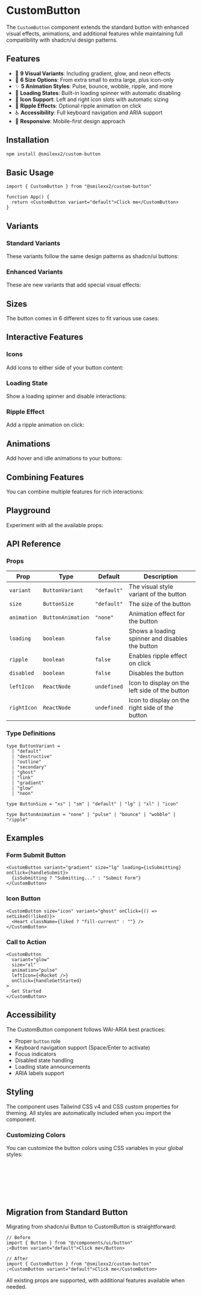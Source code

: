 
<Meta title="UI Library/CustomButton/Docs" />

# CustomButton

The `CustomButton` component extends the standard button with enhanced visual effects, animations, and additional features while maintaining full compatibility with shadcn/ui design patterns.

## Features

- 🎨 **9 Visual Variants**: Including gradient, glow, and neon effects
- 📏 **6 Size Options**: From extra small to extra large, plus icon-only
- ✨ **5 Animation Styles**: Pulse, bounce, wobble, ripple, and more
- 🔄 **Loading States**: Built-in loading spinner with automatic disabling
- 🎯 **Icon Support**: Left and right icon slots with automatic sizing
- 💫 **Ripple Effects**: Optional ripple animation on click
- ♿ **Accessibility**: Full keyboard navigation and ARIA support
- 📱 **Responsive**: Mobile-first design approach

## Installation

```bash
npm install @smilexx2/custom-button
```

## Basic Usage

```tsx
import { CustomButton } from "@smilexx2/custom-button"

function App() {
  return <CustomButton variant="default">Click me</CustomButton>
}
```

## Variants

### Standard Variants

These variants follow the same design patterns as shadcn/ui buttons:

<Canvas of={CustomButtonStories.Default} />
<Canvas of={CustomButtonStories.Destructive} />
<Canvas of={CustomButtonStories.Outline} />
<Canvas of={CustomButtonStories.Secondary} />
<Canvas of={CustomButtonStories.Ghost} />
<Canvas of={CustomButtonStories.Link} />

### Enhanced Variants

These are new variants that add special visual effects:

<Canvas of={CustomButtonStories.Gradient} />
<Canvas of={CustomButtonStories.Glow} />
<Canvas of={CustomButtonStories.Neon} />

## Sizes

The button comes in 6 different sizes to fit various use cases:

<Canvas of={CustomButtonStories.ExtraSmall} />
<Canvas of={CustomButtonStories.Small} />
<Canvas of={CustomButtonStories.Default} />
<Canvas of={CustomButtonStories.Large} />
<Canvas of={CustomButtonStories.ExtraLarge} />
<Canvas of={CustomButtonStories.Icon} />

## Interactive Features

### Icons

Add icons to either side of your button content:

<Canvas of={CustomButtonStories.WithIcons} />

### Loading State

Show a loading spinner and disable interactions:

<Canvas of={CustomButtonStories.Loading} />

### Ripple Effect

Add a ripple animation on click:

<Canvas of={CustomButtonStories.WithRipple} />

## Animations

Add hover and idle animations to your buttons:

<Canvas of={CustomButtonStories.PulseAnimation} />
<Canvas of={CustomButtonStories.BounceAnimation} />
<Canvas of={CustomButtonStories.WobbleAnimation} />

## Combining Features

You can combine multiple features for rich interactions:

<Canvas of={CustomButtonStories.GradientWithRipple} />
<Canvas of={CustomButtonStories.NeonWithAnimation} />

## Playground

Experiment with all the available props:

<Canvas of={CustomButtonStories.Playground} />

## API Reference

### Props

| Prop        | Type              | Default     | Description                                     |
| ----------- | ----------------- | ----------- | ----------------------------------------------- |
| `variant`   | `ButtonVariant`   | `"default"` | The visual style variant of the button          |
| `size`      | `ButtonSize`      | `"default"` | The size of the button                          |
| `animation` | `ButtonAnimation` | `"none"`    | Animation effect for the button                 |
| `loading`   | `boolean`         | `false`     | Shows a loading spinner and disables the button |
| `ripple`    | `boolean`         | `false`     | Enables ripple effect on click                  |
| `disabled`  | `boolean`         | `false`     | Disables the button                             |
| `leftIcon`  | `ReactNode`       | `undefined` | Icon to display on the left side of the button  |
| `rightIcon` | `ReactNode`       | `undefined` | Icon to display on the right side of the button |

### Type Definitions

```tsx
type ButtonVariant =
  | "default"
  | "destructive"
  | "outline"
  | "secondary"
  | "ghost"
  | "link"
  | "gradient"
  | "glow"
  | "neon"

type ButtonSize = "xs" | "sm" | "default" | "lg" | "xl" | "icon"

type ButtonAnimation = "none" | "pulse" | "bounce" | "wobble" | "ripple"
```

## Examples

### Form Submit Button

```tsx
<CustomButton variant="gradient" size="lg" loading={isSubmitting} onClick={handleSubmit}>
  {isSubmitting ? "Submitting..." : "Submit Form"}
</CustomButton>
```

### Icon Button

```tsx
<CustomButton size="icon" variant="ghost" onClick={() => setLiked(!liked)}>
  <Heart className={liked ? "fill-current" : ""} />
</CustomButton>
```

### Call to Action

```tsx
<CustomButton
  variant="glow"
  size="xl"
  animation="pulse"
  leftIcon={<Rocket />}
  onClick={handleGetStarted}
>
  Get Started
</CustomButton>
```

## Accessibility

The CustomButton component follows WAI-ARIA best practices:

- Proper `button` role
- Keyboard navigation support (Space/Enter to activate)
- Focus indicators
- Disabled state handling
- Loading state announcements
- ARIA labels support

## Styling

The component uses Tailwind CSS v4 and CSS custom properties for theming. All styles are automatically included when you import the component.

### Customizing Colors

You can customize the button colors using CSS variables in your global styles:

```css
:root {
  --gradient-from: rgb(59, 130, 246);
  --gradient-to: rgb(147, 51, 234);
  --glow-color: rgb(59, 130, 246);
  --neon-color: rgb(34, 211, 238);
}
```

## Migration from Standard Button

Migrating from shadcn/ui Button to CustomButton is straightforward:

```tsx
// Before
import { Button } from "@/components/ui/button"
;<Button variant="default">Click me</Button>

// After
import { CustomButton } from "@smilexx2/custom-button"
;<CustomButton variant="default">Click me</CustomButton>
```

All existing props are supported, with additional features available when needed.
